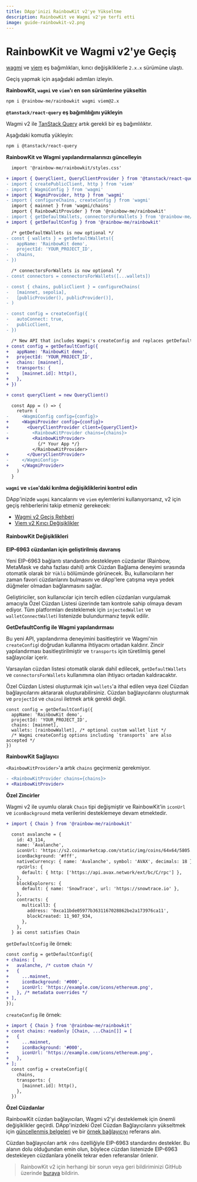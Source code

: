 ```yaml
---
title: DApp'inizi RainbowKit v2'ye Yükseltme
description: RainbowKit ve Wagmi v2'ye terfi etti
image: guide-rainbowkit-v2.png
---
```


# RainbowKit ve Wagmi v2'ye Geçiş

[wagmi](https://wagmi.sh) ve [viem](https://viem.sh) eş bağımlıkları, kırıcı değişikliklerle `2.x.x` sürümüne ulaştı.

Geçiş yapmak için aşağıdaki adımları izleyin.

**RainbowKit, `wagmi` ve `viem`'ı en son sürümlerine yükseltin**

```bash
npm i @rainbow-me/rainbowkit wagmi viem@2.x
```

**`@tanstack/react-query` eş bağımlılığını yükleyin**

Wagmi v2 ile [TanStack Query](https://tanstack.com/query/v5/docs/react/overview) artık gerekli bir eş bağımlılıktır.

Aşağıdaki komutla yükleyin:

```bash
npm i @tanstack/react-query
```

**RainbowKit ve Wagmi yapılandırmalarınızı güncelleyin**

```diff
  import '@rainbow-me/rainbowkit/styles.css'

+ import { QueryClient, QueryClientProvider } from '@tanstack/react-query'
- import { createPublicClient, http } from 'viem'
- import { WagmiConfig } from 'wagmi'
+ import { WagmiProvider, http } from 'wagmi'
- import { configureChains, createConfig } from 'wagmi'
  import { mainnet } from 'wagmi/chains'
  import { RainbowKitProvider } from '@rainbow-me/rainbowkit'
- import { getDefaultWallets, connectorsForWallets } from '@rainbow-me/rainbowkit'
+ import { getDefaultConfig } from '@rainbow-me/rainbowkit'

  /* getDefaultWallets is now optional */
- const { wallets } = getDefaultWallets({
-   appName: 'RainbowKit demo',
-   projectId: 'YOUR_PROJECT_ID',
-   chains,
- })

  /* connectorsForWallets is now optional */
- const connectors = connectorsForWallets([...wallets])

- const { chains, publicClient } = configureChains( 
-   [mainnet, sepolia], 
-   [publicProvider(), publicProvider()],
- )

- const config = createConfig({
-   autoConnect: true,
-   publicClient,
- })

  /* New API that includes Wagmi's createConfig and replaces getDefaultWallets and connectorsForWallets */
+ const config = getDefaultConfig({
+   appName: 'RainbowKit demo',
+   projectId: 'YOUR_PROJECT_ID',
+   chains: [mainnet],
+   transports: {
+     [mainnet.id]: http(),
+   },
+ })

+ const queryClient = new QueryClient()

  const App = () => {
    return (
-     <WagmiConfig config={config}>
+     <WagmiProvider config={config}>
+       <QueryClientProvider client={queryClient}>
-         <RainbowKitProvider chains={chains}>
+         <RainbowKitProvider>
            {/* Your App */}
          </RainbowKitProvider>
+       </QueryClientProvider>
-     </WagmiConfig>
+     </WagmiProvider>
    )
  }
```

**`wagmi` ve `viem`'daki kırılma değişikliklerini kontrol edin**

DApp'inizde `wagmi` kancalarını ve `viem` eylemlerini kullanıyorsanız, v2 için geçiş rehberlerini takip etmeniz gerekecek:

- [Wagmi v2 Geçiş Rehberi](https://wagmi.sh/react/guides/migrate-from-v1-to-v2)
- [Viem v2 Kırıcı Değişiklikler](https://viem.sh/docs/migration-guide.html#_2-x-x-breaking-changes)

#### RainbowKit Değişiklikleri

**EIP-6963 cüzdanları için geliştirilmiş davranış**

Yeni EIP-6963 bağlantı standardını destekleyen cüzdanlar (Rainbow, MetaMask ve daha fazlası dahil) artık Cüzdan Bağlama deneyimi sırasında otomatik olarak bir `Yüklü` bölümünde görünecek. Bu, kullanıcıların her zaman favori cüzdanlarını bulmasını ve dApp'lere çatışma veya yedek düğmeler olmadan bağlanmasını sağlar.

Geliştiriciler, son kullanıcılar için tercih edilen cüzdanları vurgulamak amacıyla Özel Cüzdan Listesi üzerinde tam kontrole sahip olmaya devam ediyor. Tüm platformları desteklemek için `injectedWallet` ve `walletConnectWallet`i listenizde bulundurmanız teşvik edilir.

**GetDefaultConfig ile Wagmi yapılandırması**

Bu yeni API, yapılandırma deneyimini basitleştirir ve Wagmi'nin `createConfig`i doğrudan kullanma ihtiyacını ortadan kaldırır. Zincir yapılandırması basitleştirilmiştir ve `transports` için türetilmiş genel sağlayıcılar içerir.

Varsayılan cüzdan listesi otomatik olarak dahil edilecek, `getDefaultWallets` ve `connectorsForWallets` kullanımına olan ihtiyacı ortadan kaldıracaktır.

Özel Cüzdan Listesi oluşturmak için `wallets`'a ithal edilen veya özel Cüzdan bağlayıcılarını aktararak oluşturabilirsiniz. Cüzdan bağlayıcılarını oluşturmak ve `projectId` ve `chains`i iletmek artık gerekli değil.

```
const config = getDefaultConfig({
  appName: 'RainbowKit demo',
  projectId: 'YOUR_PROJECT_ID',
  chains: [mainnet],
  wallets: [rainbowWallet], /* optional custom wallet list */
  /* Wagmi createConfig options including `transports` are also accepted */
})
```

**RainbowKit Sağlayıcı**

`<RainbowKitProvider>`'a artık `chains` geçirmeniz gerekmiyor.

```diff
- <RainbowKitProvider chains={chains}>
+ <RainbowKitProvider>
```

**Özel Zincirler**

Wagmi v2 ile uyumlu olarak `Chain` tipi değişmiştir ve RainbowKit'in `iconUrl` ve `iconBackground` meta verilerini desteklemeye devam etmektedir.

```diff
+ import { Chain } from '@rainbow-me/rainbowkit'

  const avalanche = {
    id: 43_114,
    name: 'Avalanche',
    iconUrl: 'https://s2.coinmarketcap.com/static/img/coins/64x64/5805.png',
    iconBackground: '#fff',
    nativeCurrency: { name: 'Avalanche', symbol: 'AVAX', decimals: 18 },
    rpcUrls: {
      default: { http: ['https://api.avax.network/ext/bc/C/rpc'] },
    },
    blockExplorers: {
      default: { name: 'SnowTrace', url: 'https://snowtrace.io' },
    },
    contracts: {
      multicall3: {
        address: '0xca11bde05977b3631167028862be2a173976ca11',
        blockCreated: 11_907_934,
      },
    },
  } as const satisfies Chain
```

`getDefaultConfig` ile örnek:

```diff
const config = getDefaultConfig({
+ chains: [
+   avalanche, /* custom chain */
+   {
+     ...mainnet,
+     iconBackground: '#000',
+     iconUrl: 'https://example.com/icons/ethereum.png',
+   }, /* metadata overrides */
+ ],
});
```

`createConfig` ile örnek:

```diff
+ import { Chain } from '@rainbow-me/rainbowkit'
+ const chains: readonly [Chain, ...Chain[]] = [
+   {
+     ...mainnet,
+     iconBackground: '#000',
+     iconUrl: 'https://example.com/icons/ethereum.png',
+   },
+ ];
  const config = createConfig({
    chains,
    transports: {
      [mainnet.id]: http(),
    },
  })
```

**Özel Cüzdanlar**

RainbowKit cüzdan bağlayıcıları, Wagmi v2'yi desteklemek için önemli değişiklikler geçirdi. DApp'inizdeki Özel Cüzdan Bağlayıcılarını yükseltmek için [güncellenmiş belgeleri](https://www.rainbowkit.com/docs/custom-wallets) ve bir [örnek bağlayıcıyı](https://github.com/rainbow-me/rainbowkit/tree/main/packages/rainbowkit/src/wallets/walletConnectors/rainbowWallet/rainbowWallet.ts) referans alın.

Cüzdan bağlayıcıları artık `rdns` özelliğiyle EIP-6963 standardını destekler. Bu alanın dolu olduğundan emin olun, böylece cüzdan listenizde EIP-6963 destekleyen cüzdanlara yönelik tekrar eden referanslar önlenir.

> RainbowKit v2 için herhangi bir sorun veya geri bildiriminizi GitHub üzerinde [buraya](https://github.com/rainbow-me/rainbowkit/issues/new/choose) bildirin.
